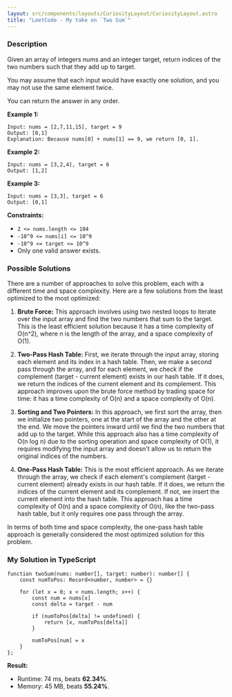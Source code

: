 ```yaml
---
layout: src/components/layouts/CuriosityLayout/CuriosityLayout.astro
title: "LeetCode - My take on `Two Sum`"
---
```


### Description

Given an array of integers nums and an integer target, return indices of the two numbers such that they add up to target.

You may assume that each input would have exactly one solution, and you may not use the same element twice.

You can return the answer in any order.

**Example 1:**

```
Input: nums = [2,7,11,15], target = 9
Output: [0,1]
Explanation: Because nums[0] + nums[1] == 9, we return [0, 1].
```

**Example 2:**

```
Input: nums = [3,2,4], target = 6
Output: [1,2]
```

**Example 3:**

```
Input: nums = [3,3], target = 6
Output: [0,1]
```

**Constraints:**

- `2 <= nums.length <= 104`
- `-10^9 <= nums[i] <= 10^9`
- `-10^9 <= target <= 10^9`
- Only one valid answer exists.

### Possible Solutions

There are a number of approaches to solve this problem, each with a different time and space complexity. Here are a few
solutions from the least optimized to the most optimized:

1. **Brute Force:** This approach involves using two nested loops to iterate over the input array and find the two
numbers that sum to the target. This is the least efficient solution because it has a time complexity of O(n^2), where n
is the length of the array, and a space complexity of O(1).

2. **Two-Pass Hash Table:** First, we iterate through the input array, storing each element and its index in a hash
table. Then, we make a second pass through the array, and for each element, we check if the complement (target - current
element) exists in our hash table. If it does, we return the indices of the current element and its complement. This
approach improves upon the brute force method by trading space for time: it has a time complexity of O(n) and a space
complexity of O(n).

3. **Sorting and Two Pointers:** In this approach, we first sort the array, then we initialize two pointers, one at the
start of the array and the other at the end. We move the pointers inward until we find the two numbers that add up to the
target. While this approach also has a time complexity of O(n log n) due to the sorting operation and space complexity of
O(1), it requires modifying the input array and doesn't allow us to return the original indices of the numbers.

4. **One-Pass Hash Table:** This is the most efficient approach. As we iterate through the array, we check if each
element's complement (target - current element) already exists in our hash table. If it does, we return the indices of
the current element and its complement. If not, we insert the current element into the hash table. This approach has a
time complexity of O(n) and a space complexity of O(n), like the two-pass hash table, but it only requires one pass
through the array.

In terms of both time and space complexity, the one-pass hash table approach is generally considered the most optimized
solution for this problem.

### My Solution in TypeScript

```
function twoSum(nums: number[], target: number): number[] {
    const numToPos: Record<number, number> = {}

    for (let x = 0; x < nums.length; x++) {
        const num = nums[x]
        const delta = target - num

        if (numToPos[delta] != undefined) {
            return [x, numToPos[delta]]
        }

        numToPos[num] = x
    }
};
```

**Result:**

- Runtime: 74 ms, beats **62.34%**.
- Memory: 45 MB, beats **55.24%**.
